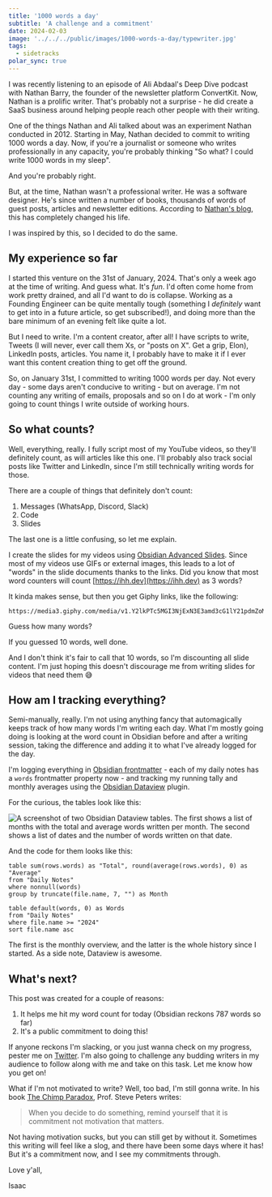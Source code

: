```yaml
---
title: '1000 words a day'
subtitle: 'A challenge and a commitment'
date: 2024-02-03
image: '../../../public/images/1000-words-a-day/typewriter.jpg'
tags:
  - sidetracks
polar_sync: true
---
```


I was recently listening to an episode of Ali Abdaal's Deep Dive podcast with Nathan Barry, the founder of the newsletter platform ConvertKit. Now, Nathan is a prolific writer. That's probably not a surprise - he did create a SaaS business around helping people reach other people with their writing.

One of the things Nathan and Ali talked about was an experiment Nathan conducted in 2012. Starting in May, Nathan decided to commit to writing 1000 words a day. Now, if you're a journalist or someone who writes professionally in any capacity, you're probably thinking "So what? I could write 1000 words in my sleep".

And you're probably right.

But, at the time, Nathan wasn't a professional writer. He was a software designer. He's since written a number of books, thousands of words of guest posts, articles and newsletter editions. According to [Nathan's blog](https://nathanbarry.com/commitment-changed-career), this has completely changed his life.

I was inspired by this, so I decided to do the same.

## My experience so far

I started this venture on the 31st of January, 2024. That's only a week ago at the time of writing. And guess what. It's _fun_. I'd often come home from work pretty drained, and all I'd want to do is collapse. Working as a Founding Engineer can be quite mentally tough (something I _definitely_ want to get into in a future article, so get subscribed!), and doing more than the bare minimum of an evening felt like quite a lot.

But I need to write. I'm a content creator, after all! I have scripts to write, Tweets (I will never, ever call them Xs, or "posts on X". Get a grip, Elon), LinkedIn posts, articles. You name it, I probably have to make it if I ever want this content creation thing to get off the ground.

So, on January 31st, I committed to writing 1000 words per day. Not every day - some days aren't conducive to writing - but on average. I'm not counting any writing of emails, proposals and so on I do at work - I'm only going to count things I write outside of working hours.

## So what counts?

Well, everything, really. I fully script most of my YouTube videos, so they'll definitely count, as will articles like this one. I'll probably also track social posts like Twitter and LinkedIn, since I'm still technically writing words for those.

There are a couple of things that definitely don't count:

1. Messages (WhatsApp, Discord, Slack)
2. Code
3. Slides

The last one is a little confusing, so let me explain.

I create the slides for my videos using [Obsidian Advanced Slides](https://github.com/MSzturc/obsidian-advanced-slides). Since most of my videos use GIFs or external images, this leads to a lot of "words" in the slide documents thanks to the links. Did you know that most word counters will count [https://ihh.dev](https://ihh.dev) as 3 words?

It kinda makes sense, but then you get Giphy links, like the following:

```text
https://media3.giphy.com/media/v1.Y2lkPTc5MGI3NjExN3E3amd3cG1lY21pdmZoMjZiYW1iNTl5ZDByMDNrZzQ0bWhvcmVnbiZlcD12MV9pbnRlcm5hbF9naWZfYnlfaWQmY3Q9Zw/Vuw9m5wXviFIQ/giphy.gif
```

Guess how many words?

If you guessed 10 words, well done.

And I don't think it's fair to call that 10 words, so I'm discounting all slide content. I'm just hoping this doesn't discourage me from writing slides for videos that need them 😅

## How am I tracking everything?

Semi-manually, really. I'm not using anything fancy that automagically keeps track of how many words I'm writing each day. What I'm mostly going doing is looking at the word count in Obsidian before and after a writing session, taking the difference and adding it to what I've already logged for the day.

I'm logging everything in [Obsidian frontmatter](https://help.obsidian.md/Editing+and+formatting/Properties) - each of my daily notes has a `words` frontmatter property now - and tracking my running tally and monthly averages using the [Obsidian Dataview](https://github.com/blacksmithgu/obsidian-dataview) plugin.

For the curious, the tables look like this:

![A screenshot of two Obsidian Dataview tables. The first shows a list of months with the total and average words written per month. The second shows a list of dates and the number of words written on that date.](../../../public/images/1000-words-a-day/word-tracker.png)

And the code for them looks like this:

```
table sum(rows.words) as "Total", round(average(rows.words), 0) as "Average"
from "Daily Notes"
where nonnull(words)
group by truncate(file.name, 7, "") as Month
```

```
table default(words, 0) as Words
from "Daily Notes"
where file.name >= "2024"
sort file.name asc
```

The first is the monthly overview, and the latter is the whole history since I started. As a side note, Dataview is awesome.

## What's next?

This post was created for a couple of reasons:

1. It helps me hit my word count for today (Obsidian reckons 787 words so far)
2. It's a public commitment to doing this!

If anyone reckons I'm slacking, or you just wanna check on my progress, pester me on [Twitter](https://twitter.com/IsaacHarrisHolt). I'm also going to challenge any budding writers in my audience to follow along with me and take on this task. Let me know how you get on!

What if I'm not motivated to write? Well, too bad, I'm still gonna write. In his book [The Chimp Paradox](https://amzn.to/3OyruMc), Prof. Steve Peters writes:

> When you decide to do something, remind yourself that it is commitment not motivation that matters.

Not having motivation sucks, but you can still get by without it. Sometimes this writing will feel like a slog, and there have been some days where it has! But it's a commitment now, and I see my commitments through.

Love y'all,

Isaac
